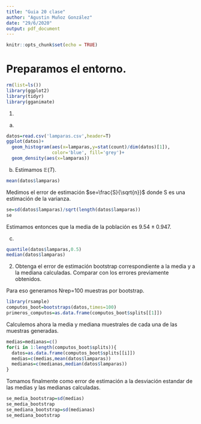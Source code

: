 ```yaml
---
title: "Guia 20 clase"
author: "Agustin Muñoz González"
date: "29/6/2020"
output: pdf_document
---
```


```r
knitr::opts_chunk$set(echo = TRUE)
```

# Preparamos el entorno.

```r
rm(list=ls())
library(ggplot2)
library(tidyr)
library(gganimate)
```


1.
a.
```r
datos=read.csv('lamparas.csv',header=T)
ggplot(datos)+
  geom_histogram(aes(x=lamparas,y=stat(count)/dim(datos)[1]),
                 color='blue', fill='grey')+
  geom_density(aes(x=lamparas))
```

b.
Estimamos $\mathbb{E}(T)$.

```r
mean(datos$lamparas)
```

Medimos el error de estimación $se=\frac{S}{\sqrt{n}}$ donde S es una estimación de la varianza.

```r
se=sd(datos$lamparas)/sqrt(length(datos$lamparas))
se
```

Estimamos entonces que la media de la población es $9.54\pm 0.947$.

c.
```r
quantile(datos$lamparas,0.5)
median(datos$lamparas)
```

2. Obtenga el error de estimación bootstrap correspondiente a la media y a la mediana
calculadas. Comparar con los errores previamente obtenidos.

\underline{Resolución:}

Para eso generamos Nrep=100 muestras por bootstrap.

```r
library(rsample)
computos_boot=bootstraps(datos,times=100)
primeros_computos=as.data.frame(computos_boot$splits[[1]])
```

Calculemos ahora la media y mediana muestrales de cada una de las muestras generadas.

```r
medias=medianas=c()
for(i in 1:length(computos_boot$splits)){
  datos=as.data.frame(computos_boot$splits[[i]])
  medias=c(medias,mean(datos$lamparas))
  medianas=c(medianas,median(datos$lamparas))
}
```

Tomamos finalmente como error de estimación a la desviación estandar de las medias y las medianas calculadas.

```r
se_media_bootstrap=sd(medias)
se_media_bootstrap
se_mediana_bootstrap=sd(medianas)
se_mediana_bootstrap
```

